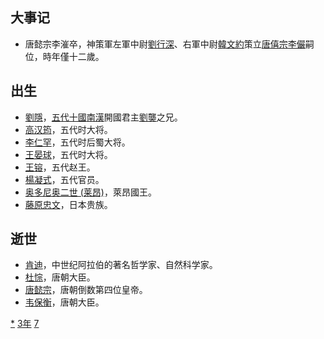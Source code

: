{{Unreferenced|time=2021-06-12T06:07:14+00:00}}
{{yearTOC|873|唐'''[[咸通|咸通]]十四年'''；日本'''[[貞觀_(清和天皇)|貞觀]]十五年'''}}

== 大事记 ==
*唐懿宗李漼卒，神策軍左軍中尉[[劉行深|劉行深]]、右軍中尉[[韓文約|韓文約]]策立[[唐僖宗|唐僖宗]][[李儼|李儼]]嗣位，時年僅十二歲。 

== 出生 ==
* [[劉隱|劉隱]]，[[五代十國|五代十國]][[南漢|南漢]]開國君主[[劉龑|劉龑]]之兄。
* [[高汉筠|高汉筠]]，五代时大将。
* [[李仁罕|李仁罕]]，五代时后蜀大将。
* [[王晏球|王晏球]]，五代时大将。
* [[王镕|王镕]]，五代赵王。
* [[楊凝式|楊凝式]]，五代官员。
* [[奥多尼奥二世_(莱昂)|奥多尼奥二世 (莱昂)]]，萊昂國王。
* [[藤原忠文|藤原忠文]]，日本贵族。
== 逝世 ==
* [[肯迪|肯迪]]，中世纪阿拉伯的著名哲学家、自然科学家。
* [[杜悰|杜悰]]，唐朝大臣。
* [[唐懿宗|唐懿宗]]，唐朝倒数第四位皇帝。
* [[韦保衡|韦保衡]]，唐朝大臣。

{{Wikisource year mention}}

[[Category:873年|*]]
[[Category:870年代|3年]]
[[Category:9世纪各年|7]]